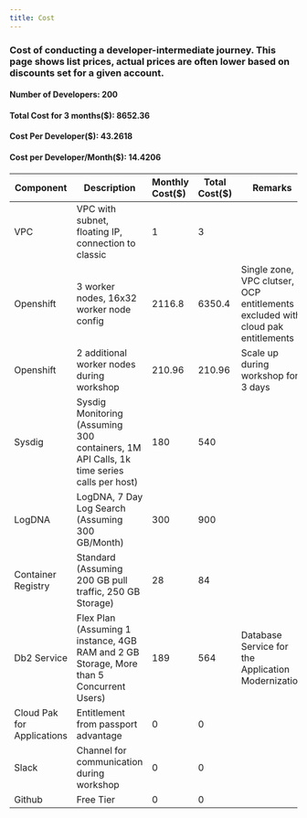 ```yaml
---
title: Cost
---
```


### Cost of conducting a developer-intermediate journey. This page shows list prices, actual prices are often lower based on discounts set for a given account.

#### Number of Developers:	      200
#### Total Cost for 3 months($):  8652.36
#### Cost Per Developer($):   	  43.2618
#### Cost per Developer/Month($): 14.4206
####

| Component               | Description           | Monthly Cost($) | Total Cost($) | Remarks          |
| ------------------------| ----------------------|:----------------|---------------|------------------|
|VPC|VPC with subnet, floating IP, connection to classic| 1 | 3 | |
|Openshift|3 worker nodes, 16x32 worker node config| 2116.8 | 6350.4 |Single zone, VPC clutser, OCP entitlements excluded with cloud pak entitlements|
|Openshift|2 additional worker nodes during workshop| 210.96 | 210.96 |Scale up during workshop for 3 days|
|Sysdig|Sysdig Monitoring (Assuming 300 containers, 1M API Calls, 1k time series calls per host)| 180 | 540 | |
|LogDNA|LogDNA, 7 Day Log Search (Assuming 300 GB/Month)| 300 | 900 | |
|Container Registry|Standard (Assuming 200 GB pull traffic, 250 GB Storage)| 28 | 84 | |
|Db2 Service|Flex Plan (Assuming 1 instance, 4GB RAM and 2 GB Storage, More than 5 Concurrent Users)| 189 | 564 |Database Service for the Application Modernization|
|Cloud Pak for Applications|Entitlement from passport advantage| 0 | 0 | |
|Slack|Channel for communication during workshop| 0 | 0 | |
|Github|Free Tier| 0 | 0 | |

